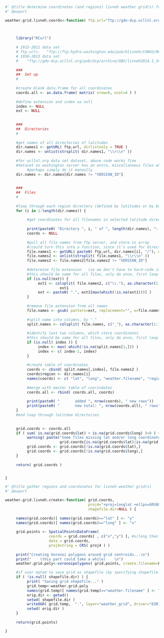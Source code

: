 
```r

#' @title determine coordinates (and regions) livneh weather grid(s) from ftp dir and file names
#' @export

weather.grid.livneh.coords<-function( ftp.url="ftp://gdo-dcp.ucllnl.org/pub/dcp/archive/OBS/livneh2014.1_16deg/ascii/daily/") {

     
     
     library("RCurl") 
     
     # 1915-2011 data set
     # ftp.url<-   "ftp://ftp.hydro.washington.edu/pub/blivneh/CONUS/Meteorology.asc.v.1.2.1915.2011.bz2/"
     # 1950-2013 data set
     #    "ftp://gdo-dcp.ucllnl.org/pub/dcp/archive/OBS/livneh2014.1_16deg/ascii/daily/"
     
     ###
     ##  Set up
     # 
     
     #create blank data.frame for all coordinates
     coords.all <- as.data.frame( matrix( nrow=0, ncol=4 ) )
     
     #define extension and index as null
     index <- NULL
     ext <- NULL
     
     
     ###
     ##  Directories
     # 
     
     #get names of all directories of latitudes
     dir.names1 <- getURL( ftp.url, dirlistonly = TRUE )
     dir.names <- unlist(strsplit( dir.names1, "\\r\\n" ))
        
     #for ucllnl.org data set dataset, above code works fine
     #dataset on washington server has an extra, miscellaneous files which we'll need to exclude
          #perhaps simply do it manually
     dir.names <- dir.names[dir.names != "VERSION_ID"]
     
     
     ###
     ##  Files
     # 
     
     #loop through each region directory (defined by latitudes or by bounding box lat/long) 
     for (i in 1:length(dir.names)) {
     
          #get coordinates for all filenames in selected latitude directory
          
          print(paste0( "Directory ", i, " of ", length(dir.names), ": ", dir.names[i] ))
          coords <- NULL
          
          #pull all file names from ftp server, and store in array
          #(could turn this into a function, since it's used for directories, too, but it's so short...)
          file.names1 <- getURL( paste0( ftp.url, dir.names[i], "/"), dirlistonly = TRUE )
          file.names2 <- unlist(strsplit( file.names1, "\\r\\n" ))
          file.names2 <- file.names2[file.names2 != "VERSION_ID"]
          
          #determine file extension   (so we don't have to hard-code in ".bz2")  
          #this should be same for all files, only do once, first loop iteration
          if (is.null(ext)) {    
               ext1 <- colsplit( file.names2, c("\\."), as.character(1:10) )[1,]
                         ext1
               ext <- paste0( ".", ext1[max(which(!is.na(ext1)))] )
          }
          
          #remove file extension from all names
          file.names <- gsub( pattern=ext, replacement="", x=file.names2 )
          
          #split name into columns, by "_"
          split.names <- colsplit( file.names, c("_"), as.character(1:10) )
          
          #identify last two columns, which store coordinates
          #this should be same for all files, only do once, first loop iteration
          if (is.null( index )) {
               index <- max( which(!is.na(split.names[1,])) )
               index <- c( index-1, index)
          }
          
          #create table of coordinates
          coords <- cbind( split.names[,index], file.names2 )
          coords$region <- dir.names[i]
          names(coords) <- c( "lat", "long", "weather.filename", "region" )
          
          #merge with master table of coorindates
          coords.all <- rbind( coords.all, coords)
          
          print(paste0( "       added ", nrow(coords), " new rows"))
          print(paste0( "       new total: ", nrow(coords.all), " rows"))
     }
     #end loop through latitdue directories
     
     
     grid.coords <- coords.all
     if ( sum( is.na(grid.coords$lat) + is.na(grid.coords$long) )>0 ) {
          warning( paste("Some files missing lat and/or long coordinates and are being removed.",
                         grid.coords[is.na(grid.coords$lat)|is.na(grid.coords$lat),c("region","weather.filename")] ))
          grid.coords <- grid.coords[!is.na(grid.coords$lat),]
          grid.coords <- grid.coords[!is.na(grid.coords$long),]
     }
     
     return( grid.coords ) 


}

```


```r

#' @title gather regions and coordinates for livneh weather grid(s)
#' @export

weather.grid.livneh.create<-function( grid.coords, 
                                      proj4="+proj=longlat +ellps=GRS80 +datum=NAD83 +no_defs",
                                      shapefile.dir=NULL ) {
                                    
     names(grid.coords)[ names(grid.coords)=="lat" ] <- "y"
     names(grid.coords)[ names(grid.coords)=="long" ] <- "x"
     
     grid.points <- SpatialPointsDataFrame(
                    coords = grid.coords[ , c("x","y") ], #x/long then y/lat
                    data = grid.coords,
                    proj4string = CRS( proj4 ) )
     
     print("Creating Voronoi polygons around grid centroids...\n")
     print("    (this part could take a while)    \n")
     weather.grid.poly<-voronoipolygons( grid.points, create.filename=F )

     #if user opted to save grid as shapefile (by specifying shapefile directory), save it
     if ( !is.null( shapefile.dir) ) {
          print( "Saving grid shapefile..." )
          grid.temp<-weather.grid.poly
          names(grid.temp)[ names(grid.temp)=="weather.filename" ] <- "filename"  #make column names esri-friendly
          orig.dir <- getwd()
          setwd( shapefile.dir )
          writeOGR( grid.temp,  ".", layer="weather_grid", driver="ESRI Shapefile" )
          setwd( orig.dir )
     }
     
     return(grid.points)

}

```
